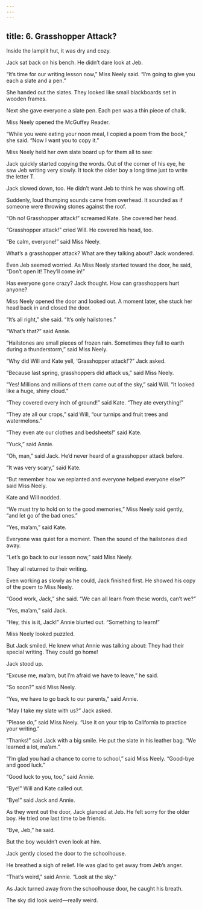 ```yaml
---
---
---
```

title: 6. Grasshopper Attack?
---



Inside the lamplit hut, it was dry and cozy.

Jack sat back on his bench. He didn’t dare look at Jeb.

“It’s time for our writing lesson now,” Miss Neely said. “I’m going to give you each a slate and a pen.”

She handed out the slates. They looked like small blackboards set in wooden frames.

Next she gave everyone a slate pen. Each pen was a thin piece of chalk.

Miss Neely opened the McGuffey Reader.

“While you were eating your noon meal, I copied a poem from the book,” she said. “Now I want you to copy it.”

Miss Neely held her own slate board up for them all to see:





Jack quickly started copying the words. Out of the corner of his eye, he saw Jeb writing very slowly. It took the older boy a long time just to write the letter T.



Jack slowed down, too. He didn’t want Jeb to think he was showing off.

Suddenly, loud thumping sounds came from overhead. It sounded as if someone were throwing stones against the roof.

“Oh no! Grasshopper attack!” screamed Kate. She covered her head.

“Grasshopper attack!” cried Will. He covered his head, too.

“Be calm, everyone!” said Miss Neely.

What’s a grasshopper attack? What are they talking about? Jack wondered.

Even Jeb seemed worried. As Miss Neely started toward the door, he said, “Don’t open it! They’ll come in!”

Has everyone gone crazy? Jack thought. How can grasshoppers hurt anyone?

Miss Neely opened the door and looked out. A moment later, she stuck her head back in and closed the door.

“It’s all right,” she said. “It’s only hailstones.”

“What’s that?” said Annie.

“Hailstones are small pieces of frozen rain. Sometimes they fall to earth during a thunderstorm,” said Miss Neely.

“Why did Will and Kate yell, ‘Grasshopper attack!’?” Jack asked.

“Because last spring, grasshoppers did attack us,” said Miss Neely.

“Yes! Millions and millions of them came out of the sky,” said Will. “It looked like a huge, shiny cloud.”

“They covered every inch of ground!” said Kate. “They ate everything!”

“They ate all our crops,” said Will, “our turnips and fruit trees and watermelons.”

“They even ate our clothes and bedsheets!” said Kate.

“Yuck,” said Annie.

“Oh, man,” said Jack. He’d never heard of a grasshopper attack before.

“It was very scary,” said Kate.

“But remember how we replanted and everyone helped everyone else?” said Miss Neely.

Kate and Will nodded.

“We must try to hold on to the good memories,” Miss Neely said gently, “and let go of the bad ones.”

“Yes, ma’am,” said Kate.

Everyone was quiet for a moment. Then the sound of the hailstones died away.

“Let’s go back to our lesson now,” said Miss Neely.

They all returned to their writing.

Even working as slowly as he could, Jack finished first. He showed his copy of the poem to Miss Neely.

“Good work, Jack,” she said. “We can all learn from these words, can’t we?”

“Yes, ma’am,” said Jack.

“Hey, this is it, Jack!” Annie blurted out. “Something to learn!”

Miss Neely looked puzzled.

But Jack smiled. He knew what Annie was talking about: They had their special writing. They could go home!

Jack stood up.

“Excuse me, ma’am, but I’m afraid we have to leave,” he said.

“So soon?” said Miss Neely.

“Yes, we have to go back to our parents,” said Annie.

“May I take my slate with us?” Jack asked.

“Please do,” said Miss Neely. “Use it on your trip to California to practice your writing.”

“Thanks!” said Jack with a big smile. He put the slate in his leather bag. “We learned a lot, ma’am.”

“I’m glad you had a chance to come to school,” said Miss Neely. “Good-bye and good luck.”

“Good luck to you, too,” said Annie.

“Bye!” Will and Kate called out.

“Bye!” said Jack and Annie.

As they went out the door, Jack glanced at Jeb. He felt sorry for the older boy. He tried one last time to be friends.

“Bye, Jeb,” he said.

But the boy wouldn’t even look at him.

Jack gently closed the door to the schoolhouse.

He breathed a sigh of relief. He was glad to get away from Jeb’s anger.

“That’s weird,” said Annie. “Look at the sky.”

As Jack turned away from the schoolhouse door, he caught his breath.

The sky did look weird—really weird.